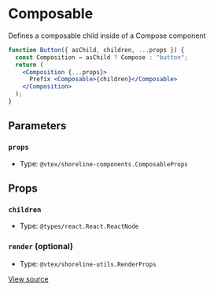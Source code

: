 # Composable

Defines a composable child inside of a Compose component

```jsx
function Button({ asChild, children, ...props }) {
  const Composition = asChild ? Compose : "button";
  return (
    <Composition {...props}>
      Prefix <Composable>{children}</Composable>
    </Composition>
  );
}
```

## Parameters

### `props`

- Type: `@vtex/shoreline-components.ComposableProps`

## Props

### `children`

- Type: `@types/react.React.ReactNode`

### `render` (optional)

- Type: `@vtex/shoreline-utils.RenderProps`

[View source](https://github.com/vtex/shoreline/blob/4b310ee4d/packages/components/src/compose/composable.tsx#L17)
